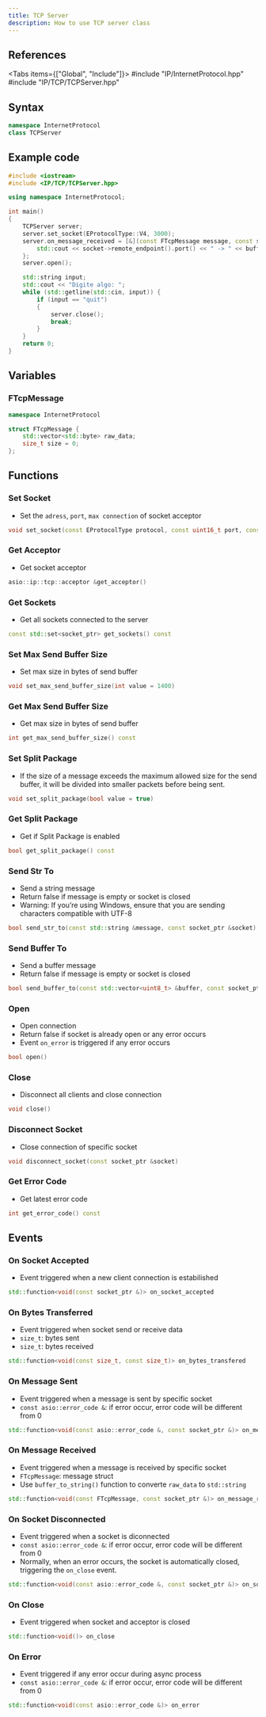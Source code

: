 ```yaml
---
title: TCP Server
description: How to use TCP server class
---
```



## References

<Tabs items={["Global", "Include"]}>
    <Tab value="Global">#include "IP/InternetProtocol.hpp"</Tab>
    <Tab value="Include">#include "IP/TCP/TCPServer.hpp"</Tab>
</Tabs>

## Syntax

```cpp
namespace InternetProtocol
class TCPServer
```

## Example code

```cpp
#include <iostream>
#include <IP/TCP/TCPServer.hpp>

using namespace InternetProtocol;

int main()
{
    TCPServer server;
    server.set_socket(EProtocolType::V4, 3000);
    server.on_message_received = [&](const FTcpMessage message, const socket_ptr& socket) {
        std::cout << socket->remote_endpoint().port() << " -> " << buffer_to_string(message.raw_data) << std::endl;
    };
    server.open();

    std::string input;
    std::cout << "Digite algo: ";
    while (std::getline(std::cin, input)) {
        if (input == "quit")
        {
            server.close();
            break;
        }
    }
    return 0;
}
```

## Variables

### FTcpMessage

```cpp
namespace InternetProtocol

struct FTcpMessage {
    std::vector<std::byte> raw_data;
    size_t size = 0;
};
```

## Functions

### Set Socket

-   Set the `adress`, `port`, `max connection` of socket acceptor

```cpp
void set_socket(const EProtocolType protocol, const uint16_t port, const int max_listen_conn = 2147483647)
```

### Get Acceptor

-   Get socket acceptor

```cpp
asio::ip::tcp::acceptor &get_acceptor()
```

### Get Sockets

-   Get all sockets connected to the server

```cpp
const std::set<socket_ptr> get_sockets() const
```

### Set Max Send Buffer Size

-   Set max size in bytes of send buffer

```cpp
void set_max_send_buffer_size(int value = 1400)
```

### Get Max Send Buffer Size

-   Get max size in bytes of send buffer

```cpp
int get_max_send_buffer_size() const
```

### Set Split Package

-   If the size of a message exceeds the maximum allowed size for the send buffer, it will be divided into smaller packets before being sent.

```cpp
void set_split_package(bool value = true)
```

### Get Split Package

-   Get if Split Package is enabled

```cpp
bool get_split_package() const
```

### Send Str To

-   Send a string message
-   Return false if message is empty or socket is closed
-   Warning: If you’re using Windows, ensure that you are sending characters compatible with UTF-8

```cpp
bool send_str_to(const std::string &message, const socket_ptr &socket)
```

### Send Buffer To

-   Send a buffer message
-   Return false if message is empty or socket is closed

```cpp
bool send_buffer_to(const std::vector<uint8_t> &buffer, const socket_ptr &socket)
```

### Open

-   Open connection
-   Return false if socket is already open or any error occurs
-   Event `on_error` is triggered if any error occurs

```cpp
bool open()
```

### Close

-   Disconnect all clients and close connection

```cpp
void close()
```

### Disconnect Socket

-   Close connection of specific socket

```cpp
void disconnect_socket(const socket_ptr &socket)
```

### Get Error Code

-   Get latest error code

```cpp
int get_error_code() const
```

## Events

### On Socket Accepted

-   Event triggered when a new client connection is estabilished

```cpp
std::function<void(const socket_ptr &)> on_socket_accepted
```

### On Bytes Transferred

-   Event triggered when socket send or receive data
-   `size_t`: bytes sent
-   `size_t`: bytes received

```cpp
std::function<void(const size_t, const size_t)> on_bytes_transfered
```

### On Message Sent

-   Event triggered when a message is sent by specific socket
-   `const asio::error_code &`: if error occur, error code will be different from 0

```cpp
std::function<void(const asio::error_code &, const socket_ptr &)> on_message_sent
```

### On Message Received

-   Event triggered when a message is received by specific socket
-   `FTcpMessage`: message struct
-   Use `buffer_to_string()` function to converte `raw_data` to `std::string`

```cpp
std::function<void(const FTcpMessage, const socket_ptr &)> on_message_received
```

### On Socket Disconnected

-   Event triggered when a socket is diconnected
-   `const asio::error_code &`: if error occur, error code will be different from 0
-   Normally, when an error occurs, the socket is automatically closed, triggering the `on_close` event.

```cpp
std::function<void(const asio::error_code &, const socket_ptr &)> on_socket_disconnected
```

### On Close

-   Event triggered when socket and acceptor is closed

```cpp
std::function<void()> on_close
```

### On Error

-   Event triggered if any error occur during async process
-   `const asio::error_code &`: if error occur, error code will be different from 0

```cpp
std::function<void(const asio::error_code &)> on_error
```
